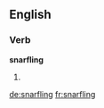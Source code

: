 ==English==

===Verb===
'''snarfling'''

# {{present participle of|snarfle}}

[[de:snarfling]]
[[fr:snarfling]]